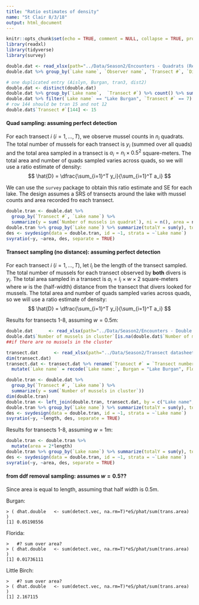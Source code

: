 ```yaml
---
title: "Ratio estimates of density"
name: "St Clair 8/3/18"
output: html_document
---
```


```r
knitr::opts_chunk$set(echo = TRUE, comment = NULL, collapse = TRUE, prompt = TRUE, warning = FALSE, message = FALSE)
library(readxl)
library(tidyverse)
library(survey)
```

```r
double.dat <- read_xlsx(path="../Data/Season2/Encounters - Quadrats (Responses).xlsx", sheet=1) %>% dplyr::select(-1) #note this is the quadrat data...
double.dat %>% group_by(`Lake name`, `Observer name`, `Transect #`, `Distance along transect (m)`) %>% count() %>% filter(n > 1) %>% print(width = Inf)
```
```r
# one duplicated entry (Aislyn, Burgan, tran3, dist2)
double.dat <- distinct(double.dat)
double.dat %>% group_by(`Lake name`,  `Transect #`) %>% count() %>% summarize(odd = ((n %% 2) == 1) )%>% filter(odd)
double.dat %>% filter(`Lake name` == "Lake Burgan", `Transect #` == 7)
# row 144 should be tran 15 and not 12
double.dat$`Transect #`[144] <- 15
```

#### Quad sampling: assuming perfect detection
For each transect $i$ ($i = 1, \dotsc, T$), we observe mussel counts in $n_i$ quadrats. The total number of mussels for each transect is $y_i$ (summed over all quads) and the total area sampled in a transect is $a_i = n_i \times 0.5^2$ square-meters. The total area and number of quads sampled varies across quads, so we will use a ratio estimate of density:
$$
\hat{D} = \dfrac{\sum_{i=1}^T y_i}{\sum_{i=1}^T a_i}
$$

We can use the `survey` package to obtain this ratio estimate and SE for each lake. The design assumes a SRS of transects around the lake with mussel counts and area recorded fro each transect. 
```r
double.tran <- double.dat %>% 
  group_by(`Transect #`, `Lake name`) %>%
  summarize(y = sum(`Number of mussels in quadrat`), ni = n(), area = ni*.5*.5)
double.tran %>% group_by(`Lake name`) %>% summarize(totalY = sum(y), totalArea = sum(area))
des <- svydesign(data = double.tran, id = ~1, strata = ~`Lake name`)
svyratio(~y, ~area, des, separate = TRUE)
```

#### Transect sampling (no distance): assuming perfect detection
For each transect $i$ ($i = 1, \dotsc, T$), let $l_i$ be the length of the transect sampled. The total number of mussels for each transect observed by **both** divers is $y_i$. The total area sampled in a transect is $a_i = l_i \times w \times 2$ square-meters where $w$ is the (half-width) distance from the transect that divers looked for mussels. The total area and number of quads sampled varies across quads, so we will use a ratio estimate of density:
$$
\hat{D} = \dfrac{\sum_{i=1}^T y_i}{\sum_{i=1}^T a_i}
$$

Results for transects 1-8, assuming $w = 0.5$m:

```r
double.dat      <- read_xlsx(path="../Data/Season2/Encounters - Double observer - no distance (Responses).xlsx", sheet=1) %>% dplyr::select(-1)
double.dat$`Number of mussels in cluster`[is.na(double.dat$`Number of mussels in cluster`)] <- 0
##if there are no mussels in the cluster
```
```r
transect.dat      <- read_xlsx(path="../Data/Season2/Transect datasheets (Responses).xlsx", sheet=1) %>% filter(`Survey type` == "Double observer no distance") %>% dplyr::select(`Transect number`, `Transect length (if transect survey)`, `Lake name:`)
dim(transect.dat)
transect.dat <- transect.dat %>% rename(`Transect #` = `Transect number`,length = `Transect length (if transect survey)`) %>%
  mutate(`Lake name` = recode(`Lake name:`, Burgan = "Lake Burgan", Florida = "Lake Florida", `Little Birch Lake` = "Little Birch Lake"))
```

```r
double.tran <- double.dat %>% 
  group_by(`Transect #`, `Lake name`) %>%
  summarize(y = sum(`Number of mussels in cluster`))
dim(double.tran)
double.tran <- left_join(double.tran, transect.dat, by = c("Lake name", "Transect #"))
double.tran %>% group_by(`Lake name`) %>% summarize(totalY = sum(y), totalArea = sum(length))
des <- svydesign(data = double.tran, id = ~1, strata = ~`Lake name`)
svyratio(~y, ~length, des, separate = TRUE)
```

Results for transects 1-8, assuming $w = 1$m:

```r
double.tran <- double.tran %>%
  mutate(area = 2*length)
double.tran %>% group_by(`Lake name`) %>% summarize(totalY = sum(y), totalArea = sum(area))
des <- svydesign(data = double.tran, id = ~1, strata = ~`Lake name`)
svyratio(~y, ~area, des, separate = TRUE)
```

#### from ddf removal sampling: assumes $w = 0.5$?? 
Since area is equal to length, assuming that half width is 0.5m. 

Burgan:
```
> ( dhat.double   <- sum(detect.vec, na.rm=T)*eS/phat/sum(trans.area) )
[1] 0.05198556
```

Florida:
```
>   #? sum over area?
> ( dhat.double   <- sum(detect.vec, na.rm=T)*eS/phat/sum(trans.area) )
[1] 0.01736111
```

Little Birch:
```
>   #? sum over area?
> ( dhat.double   <- sum(detect.vec, na.rm=T)*eS/phat/sum(trans.area) )
[1] 2.167115
```

